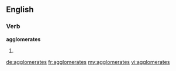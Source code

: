 ==English==

===Verb===
'''agglomerates'''

# {{third-person singular of|agglomerate}}

[[de:agglomerates]]
[[fr:agglomerates]]
[[my:agglomerates]]
[[vi:agglomerates]]